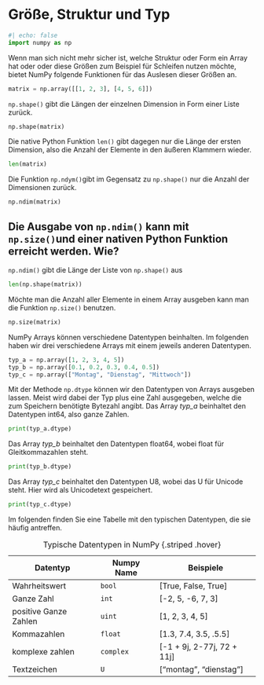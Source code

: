 # Größe, Struktur und Typ

```python
#| echo: false
import numpy as np
```

Wenn man sich nicht mehr sicher ist, welche Struktur oder Form ein Array hat oder 
oder diese Größen zum Beispiel für Schleifen nutzen möchte, bietet NumPy 
folgende Funktionen für das Auslesen dieser Größen an.

```python
matrix = np.array([[1, 2, 3], [4, 5, 6]])
```

`np.shape()` gibt die Längen der einzelnen Dimension in Form einer Liste zurück. 
```python
np.shape(matrix)
```

Die native Python Funktion `len()` gibt dagegen nur die Länge der ersten 
Dimension, also die Anzahl der Elemente in den äußeren Klammern wieder. 
```python
len(matrix)
```

Die Funktion `np.ndym()`gibt im Gegensatz zu `np.shape()` nur die Anzahl der 
Dimensionen zurück. 

```python
np.ndim(matrix)
```

::: {.callout-tip collapse="true"}
## Die Ausgabe von `np.ndim()` kann mit `np.size()`und einer nativen Python Funktion erreicht werden. Wie?

`np.ndim()` gibt die Länge der Liste von `np.shape()` aus
```python
len(np.shape(matrix))
```
:::

Möchte man die Anzahl aller Elemente in einem Array ausgeben kann man die 
Funktion `np.size()` benutzen.

```python
np.size(matrix)
```

NumPy Arrays können verschiedene Datentypen beinhalten. Im folgenden haben wir 
drei verschiedene Arrays mit einem jeweils anderen Datentypen.

```python
typ_a = np.array([1, 2, 3, 4, 5])
typ_b = np.array([0.1, 0.2, 0.3, 0.4, 0.5])
typ_c = np.array(["Montag", "Dienstag", "Mittwoch"])
```

Mit der Methode `np.dtype` können wir den Datentypen von Arrays ausgeben lassen. 
Meist wird dabei der Typ plus eine Zahl ausgegeben, welche die zum Speichern 
benötigte Bytezahl angibt. Das Array *typ_a* beinhaltet den Datentypen int64, 
also ganze Zahlen.

```python
print(typ_a.dtype)
```

Das Array *typ_b* beinhaltet den Datentypen float64, wobei float für 
Gleitkommazahlen steht.

```python
print(typ_b.dtype)
```

Das Array *typ_c* beinhaltet den Datentypen U8, wobei das U für Unicode steht. 
Hier wird als Unicodetext gespeichert.

```python
print(typ_c.dtype)
```

Im folgenden finden Sie eine Tabelle mit den typischen Datentypen, die sie 
häufig antreffen.

| Datentyp              | Numpy Name | Beispiele                  |
|-----------------------|------------|----------------------------|
| Wahrheitswert         | `bool`     | [True, False, True]        |
| Ganze Zahl            | `int`      | [-2, 5, -6, 7, 3]          |
| positive Ganze Zahlen | `uint`     | [1, 2, 3, 4, 5]            |
| Kommazahlen           | `float`    | [1.3, 7.4, 3.5, .5.5]      |
| komplexe zahlen       | `complex`  | [-1 + 9j, 2-77j, 72 + 11j] |
| Textzeichen           | `U`        | ["montag", "dienstag"]     |

: Typische Datentypen in NumPy {.striped .hover}